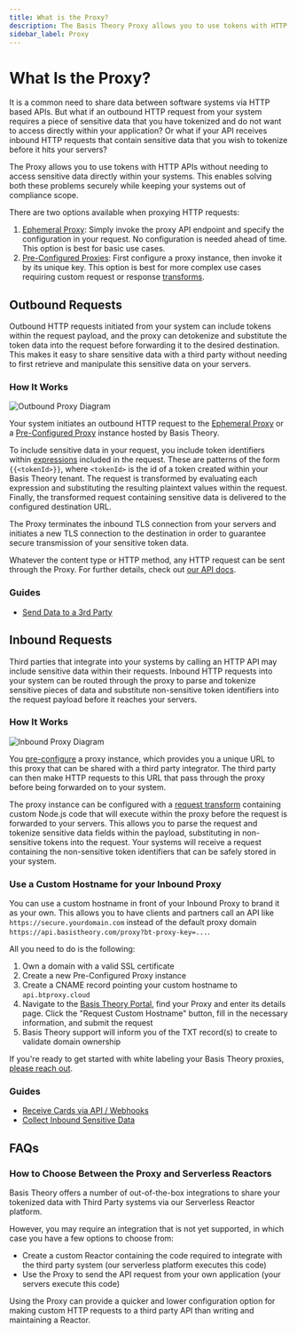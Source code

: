```yaml
---
title: What is the Proxy?
description: The Basis Theory Proxy allows you to use tokens with HTTP APIs without needing to access sensitive data directly within your systems. This enables solving both these problems securely while keeping your systems out of compliance scope.
sidebar_label: Proxy
---
```



# What Is the Proxy?

It is a common need to share data between software systems via HTTP based APIs. But what if an outbound HTTP request from your system
requires a piece of sensitive data that you have tokenized and do not want to access directly within your application?
Or what if your API receives inbound HTTP requests that contain sensitive data that you wish to tokenize before it hits your servers?

The Proxy allows you to use tokens with HTTP APIs without needing to access sensitive data directly within your systems.
This enables solving both these problems securely while keeping your systems out of compliance scope.

There are two options available when proxying HTTP requests:

1. [Ephemeral Proxy](/docs/api/proxies/ephemeral-proxy): Simply invoke the proxy API endpoint and specify the configuration in your request. No configuration is needed ahead of time. This option is best for basic use cases.
2. [Pre-Configured Proxies](/docs/api/proxies/pre-configured-proxies): First configure a proxy instance, then invoke it by its unique key. This option is best for more complex use cases requiring custom request or response [transforms](/docs/api/proxies/pre-configured-proxies#transforms).

## Outbound Requests

Outbound HTTP requests initiated from your system can include tokens within the request payload, and the proxy
can detokenize and substitute the token data into the request before forwarding it to the desired destination.
This makes it easy to share sensitive data with a third party without needing to first retrieve and manipulate this sensitive data on your servers.

### How It Works

![Outbound Proxy Diagram](/img/concepts/proxy-outbound.png)

Your system initiates an outbound HTTP request to the [Ephemeral Proxy](/docs/api/proxies/ephemeral-proxy)
or a [Pre-Configured Proxy](/docs/api/proxies/pre-configured-proxies) instance hosted by Basis Theory.

To include sensitive data in your request, you include token identifiers within [expressions](/docs/expressions) included in the request.
These are patterns of the form `{{<tokenId>}}`, where `<tokenId>` is the id of a token created within your Basis Theory tenant.
The request is transformed by evaluating each expression and substituting the resulting plaintext values within the request.
Finally, the transformed request containing sensitive data is delivered to the configured destination URL.

The Proxy terminates the inbound TLS connection from your servers and initiates a new TLS connection to the destination in order to
guarantee secure transmission of your sensitive token data.

Whatever the content type or HTTP method, any HTTP request can be sent through the Proxy.
For further details, check out [our API docs](/docs/api/proxies).

### Guides

- [Send Data to a 3rd Party](/docs/guides/share/send-data-to-third-party)

## Inbound Requests

Third parties that integrate into your systems by calling an HTTP API may include sensitive data within their requests.
Inbound HTTP requests into your system can be routed through the proxy to parse and tokenize sensitive pieces of data
and substitute non-sensitive token identifiers into the request payload before it reaches your servers.

### How It Works

![Inbound Proxy Diagram](/img/concepts/proxy-inbound.png)

You [pre-configure](/docs/api/proxies/pre-configured-proxies) a proxy instance, which provides you a unique URL to this
proxy that can be shared with a third party integrator. The third party can then make HTTP requests to this URL that pass
through the proxy before being forwarded on to your system.

The proxy instance can be configured with a [request transform](/docs/api/proxies/pre-configured-proxies#request-transforms) containing
custom Node.js code that will execute within the proxy before the request is forwarded to your servers. This allows you to parse the request
and tokenize sensitive data fields within the payload, substituting in non-sensitive tokens into the request. Your systems will receive a request
containing the non-sensitive token identifiers that can be safely stored in your system.

### Use a Custom Hostname for your Inbound Proxy

You can use a custom hostname in front of your Inbound Proxy to brand it as your own. This allows you to have clients and partners call an API like `https://secure.yourdomain.com` instead of the default proxy domain `https://api.basistheory.com/proxy?bt-proxy-key=...`.

All you need to do is the following:

1. Own a domain with a valid SSL certificate
2. Create a new Pre-Configured Proxy instance
3. Create a CNAME record pointing your custom hostname to `api.btproxy.cloud`
4. Navigate to the [Basis Theory Portal](https://portal.basistheory.com/proxies), find your Proxy and enter its details page. Click the "Request Custom Hostname" button, fill in the necessary information, and submit the request
5. Basis Theory support will inform you of the TXT record(s) to create to validate domain ownership

<Alert>If you're ready to get started with white labeling your Basis Theory proxies, <a href="https://basistheory.com/contact"> please reach out</a>.</Alert>

### Guides

- [Receive Cards via API / Webhooks](/docs/guides/collect/receive-cards)
- [Collect Inbound Sensitive Data](/docs/guides/collect/collect-inbound-sensitive-data)

## FAQs

### How to Choose Between the Proxy and Serverless Reactors

Basis Theory offers a number of out-of-the-box integrations to share your tokenized data with Third Party systems via our Serverless Reactor platform.

However, you may require an integration that is not yet supported, in which case you have a few options to choose from:

- Create a custom Reactor containing the code required to integrate with the third party system (our serverless platform executes this code)
- Use the Proxy to send the API request from your own application (your servers execute this code)

Using the Proxy can provide a quicker and lower configuration option for making custom HTTP requests to a third party API than writing and maintaining a Reactor.
